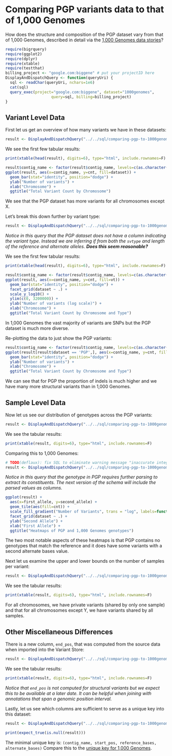 <!-- R Markdown Documentation, DO NOT EDIT THE PLAIN MARKDOWN VERSION OF THIS FILE -->

<!-- Copyright 2014 Google Inc. All rights reserved. -->

<!-- Licensed under the Apache License, Version 2.0 (the "License"); -->
<!-- you may not use this file except in compliance with the License. -->
<!-- You may obtain a copy of the License at -->

<!--     http://www.apache.org/licenses/LICENSE-2.0 -->

<!-- Unless required by applicable law or agreed to in writing, software -->
<!-- distributed under the License is distributed on an "AS IS" BASIS, -->
<!-- WITHOUT WARRANTIES OR CONDITIONS OF ANY KIND, either express or implied. -->
<!-- See the License for the specific language governing permissions and -->
<!-- limitations under the License. -->

Comparing PGP variants data to that of 1,000 Genomes
========================================================

How does the structure and composition of the PGP dataset vary from that of 1,000 Genomes, described in detail via the [1,000 Genomes data stories](../../../1000genomes/data-stories)?

```r
require(bigrquery)
require(ggplot2)
require(dplyr)
require(xtable)
require(testthat)
billing_project <- "google.com:biggene" # put your projectID here
DisplayAndDispatchQuery <- function(queryUri) {
  sql <- readChar(queryUri, nchars=1e6)
  cat(sql)
  query_exec(project="google.com:biggene", dataset="1000genomes",
                    query=sql, billing=billing_project)  
}
```

Variant Level Data
------------------

First let us get an overview of how many variants we have in these datasets:
```r
result <- DisplayAndDispatchQuery("../../sql/comparing-pgp-to-1000genomes/variant-counts-by-chromosome.sql")
```

We see the first few tabular results:
```r
print(xtable(head(result), digits=6), type="html", include.rownames=F)
```

```r
result$contig_name <- factor(result$contig_name, levels=c(as.character(seq(1,22)), "X", "Y", "M"))
ggplot(result, aes(x=contig_name, y=cnt, fill=dataset)) + 
  geom_bar(stat="identity", position="dodge") +
  ylab("Number of variants") +
  xlab("Chromosome") + 
  ggtitle("Total Variant Count by Chromosome")
```
We see that the PGP dataset has more variants for all chromosomes except X.

Let's break this down further by variant type:
```r
result <- DisplayAndDispatchQuery("../../sql/comparing-pgp-to-1000genomes/variant-counts-by-type-and-chromosome.sql")
```
_Notice in this query that the PGP dataset does not have a column indicating the variant type.  Instead we are inferring if from both the `svtype` and length of the reference and alternate alleles.  **Does this seem reasonable?**_

We see the first few tabular results:
```r
print(xtable(head(result), digits=6), type="html", include.rownames=F)
```

```r
result$contig_name <- factor(result$contig_name, levels=c(as.character(seq(1,22)), "X", "Y", "M"))
ggplot(result, aes(x=contig_name, y=cnt, fill=vt)) + 
  geom_bar(stat="identity", position="dodge") +
  facet_grid(dataset ~ .) +
  scale_y_log10() +
  ylim(c(0, 3200000)) +
  ylab("Number of variants (log scale)") +
  xlab("Chromosome") + 
  ggtitle("Total Variant Count by Chromosome and Type")
```
In 1,000 Genomes the vast majority of variants are SNPs but the PGP dataset is much more diverse.  

Re-plotting the data to just show the PGP variants:
```r
result$contig_name <- factor(result$contig_name, levels=c(as.character(seq(1,22)), "X", "Y", "M"))
ggplot(result[result$dataset == 'PGP',], aes(x=contig_name, y=cnt, fill=vt)) + 
  geom_bar(stat="identity", position="dodge") +
  ylab("Number of variants") +
  xlab("Chromosome") + 
  ggtitle("Total Variant Count by Chromosome and Type")
```
We can see that for PGP the proportion of indels is much higher and we have many more structural variants than in 1,000 Genomes.

Sample Level Data
-----------------

Now let us see our distribution of genotypes across the PGP variants:
```r
result <- DisplayAndDispatchQuery("../../sql/comparing-pgp-to-1000genomes/genotype-counts.sql")
```

We see the tabular results:
```r
print(xtable(result, digits=6), type="html", include.rownames=F)
```

Comparing this to 1,000 Genomes:
```r
# TODO(deflaux): fix SQL to eliminate warning message "inaccurate integer conversion in coercion"
result <- DisplayAndDispatchQuery("../../sql/comparing-pgp-to-1000genomes/parsed-genotype-counts.sql")
```
_Notice in this query that the genotype in PGP requires further parsing to extract its constituents.  The next version of the schema will include the parsed values as columns._

```r
ggplot(result) +
  aes(x=first_allele, y=second_allele) +
  geom_tile(aes(fill=cnt)) +
  scale_fill_gradient("Number of Variants", trans = "log", labels=function(x){round(x)}) +
  facet_grid(dataset ~ .) +
  ylab("Second Allele") +
  xlab("First Allele") + 
  ggtitle("Heatmaps of PGP and 1,000 Genomes genotypes")

```
The two most notable aspects of these heatmaps is that PGP contains no genotypes that match the reference and it does have some variants with a second alternate bases value.

Next let us examine the upper and lower bounds on the number of samples per variant:
```r
result <- DisplayAndDispatchQuery("../../sql/comparing-pgp-to-1000genomes/sample-counts-minmax-by-chromosome.sql")
```

We see the tabular results:
```r
print(xtable(result, digits=6), type="html", include.rownames=F)
```
For all chromosomes, we have private variants (shared by only one sample) and that for all chromosomes except Y, we have variants shared by all samples.

Other Miscellaneous Differences
-------

There is a new column, `end_pos`, that was computed from the source data when imported into the Variant Store:
```r
result <- DisplayAndDispatchQuery("../../sql/comparing-pgp-to-1000genomes/what-is-the-meaning-of-end-pos.sql")
```

We see the tabular results:
```r
print(xtable(result, digits=6), type="html", include.rownames=F)
```
_Notice that `end_pos` is not computed for structural variants but we expect this to be available at a later date.  It can be helpful when joining with annotations that span a genomic position interval._

Lastly, let us see which columns are sufficient to serve as a unique key into this dataset:
```r
result <- DisplayAndDispatchQuery("../../sql/comparing-pgp-to-1000genomes/unique-key.sql")
```

```r
print(expect_true(is.null(result)))
```

The minimal unique key is: `(contig_name, start_pos, reference_bases, alternate_bases)`  Compare this to the [unique key for 1,000 Genomes](../../../1000genomes/data-stories/understanding-alternate-alleles).